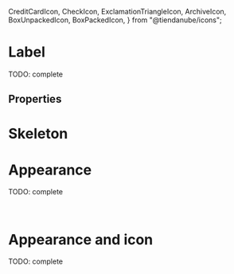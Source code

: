 

  CreditCardIcon,
  CheckIcon,
  ExclamationTriangleIcon,
  ArchiveIcon,
  BoxUnpackedIcon,
  BoxPackedIcon,
} from "@tiendanube/icons";


<Meta title="Atoms/Label" component={Label} />

# Label

TODO: complete

<Preview>
  <Story name="default" parameters={{ decorators: [withKnobs, withA11y] }}>
    <Label id="id-1" icon={CreditCardIcon} label={text("label", "Text")} />
  </Story>
</Preview>

## Properties

<Props of={Label} />

# Skeleton

<Preview>
  <Story name="skeleton" parameters={{ decorators: [withKnobs, withA11y] }}>
    <Label.Skeleton />
  </Story>
</Preview>

# Appearance

TODO: complete

<Preview withToolbar>
  <Story name="appearance">
    <div>
      <div className="separate">
        <Label id="id-1" appearance="default" label="Default" />
        <Label id="id-2" appearance="primary" label="Primary" />
        <Label id="id-3" appearance="secondary" label="Secondary" />
        <Label id="id-4" appearance="danger" label="Danger" />
        <Label id="id-5" appearance="warning" label="Warning" />
        <Label id="id-6" appearance="success" label="Success" />
        <Label id="id-7" appearance="transparent" label="Transparent" />
      </div>
      <br />
      <div className="separate">
        <Label
          id="id-8"
          onClick={action("onClick")}
          appearance="default"
          label="Default"
        />
        <Label
          id="id-9"
          onClick={action("onClick")}
          appearance="primary"
          label="Primary"
        />
        <Label
          id="id-10"
          onClick={action("onClick")}
          appearance="secondary"
          label="Secondary"
        />
        <Label
          id="id-11"
          onClick={action("onClick")}
          appearance="danger"
          label="Danger"
        />
        <Label
          id="id-12"
          onClick={action("onClick")}
          appearance="warning"
          label="Warning"
        />
        <Label
          id="id-13"
          onClick={action("onClick")}
          appearance="success"
          label="Success"
        />
      </div>
    </div>
  </Story>
</Preview>

# Appearance and icon

TODO: complete

<Preview withToolbar>
  <Story name="appearance and icon">
    <div>
      <div className="separate">
        <Label
          id="id-1"
          appearance="default"
          icon={ArchiveIcon}
          label="Default"
        />
        <Label
          id="id-2"
          appearance="primary"
          icon={BoxUnpackedIcon}
          label="Primary"
        />
        <Label
          id="id-3"
          appearance="secondary"
          icon={BoxPackedIcon}
          label="Secondary"
        />
        <Label
          id="id-4"
          appearance="danger"
          icon={ExclamationTriangleIcon}
          label="Danger"
        />
        <Label
          id="id-5"
          appearance="warning"
          icon={CreditCardIcon}
          label="Warning"
        />
        <Label
          id="id-6"
          appearance="success"
          icon={CheckIcon}
          label="Success"
        />
        <Label
          id="id-7"
          appearance="transparent"
          icon={CheckIcon}
          label="Transparent"
        />
      </div>
      <br />
      <div className="separate">
        <Label
          id="id-8"
          onClick={action("onClick")}
          appearance="default"
          icon={ArchiveIcon}
          label="Default"
        />
        <Label
          id="id-9"
          onClick={action("onClick")}
          appearance="primary"
          icon={BoxUnpackedIcon}
          label="Primary"
        />
        <Label
          id="id-10"
          onClick={action("onClick")}
          appearance="secondary"
          icon={BoxPackedIcon}
          label="Secondary"
        />
        <Label
          id="id-11"
          onClick={action("onClick")}
          appearance="danger"
          icon={ExclamationTriangleIcon}
          label="Danger"
        />
        <Label
          id="id-12"
          onClick={action("onClick")}
          appearance="warning"
          icon={CreditCardIcon}
          label="Warning"
        />
        <Label
          id="id-13"
          onClick={action("onClick")}
          appearance="success"
          icon={CheckIcon}
          label="Success"
        />
      </div>
    </div>
  </Story>
</Preview>

